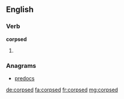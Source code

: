 ==English==

===Verb===
'''corpsed'''

# {{past of|corpse}}

===Anagrams===
* [[predocs#English|predocs]]

[[de:corpsed]]
[[fa:corpsed]]
[[fr:corpsed]]
[[mg:corpsed]]